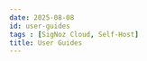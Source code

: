 ```yaml
---
date: 2025-08-08
id: user-guides
tags : [SigNoz Cloud, Self-Host]
title: User Guides
---
```


<DocCardContainer>

<DocCard
    title="📄️ Understanding Alert Evaluation Patterns"
    description="Learn about different alert evaluation patterns and how to use them effectively."
    href="/docs/alerts-management/user-guides/understanding-alert-evaluation-patterns"
/>

<DocCard
    title="📄️ Time Aggregation Best Practices"
    description="Learn how to effectively use time aggregation in your alerts."
    href="/docs/alerts-management/user-guides/time-aggregation-best-practices"
/>

<DocCard
    title="📄️ How to Configure Alerts for Missing Data"
    description="Learn how to set up alerts for missing data in SigNoz."
    href="/docs/alerts-management/user-guides/how-to-configure-alerts-for-missing-data"
/>

</DocCardContainer>
